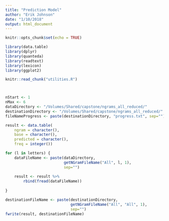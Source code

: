 ```yaml
---
title: "Prediction Model"
author: "Erik Johnson"
date: "1/10/2018"
output: html_document
---
```


```r
knitr::opts_chunk$set(echo = TRUE)
```

```r
library(data.table)
library(dplyr)
library(quanteda)
library(readtext)
library(lexicon)
library(ggplot2)
```

```r
knitr::read_chunk("utilities.R")
```
```r
```
```r
```

```r
nStart <- 1
nMax <- 6
dataDirectory <- "/Volumes/Shared/capstone/ngrams_all_reduced/"
destinationDirectory <- "/Volumes/Shared/capstone/ngrams_all_reduced/"
fileNameProgress <- paste(destinationDirectory, "progress.txt", sep="")
```

```r
result <- data.table(
    ngram = character(),
    base = character(),
    predicted = character(),
    freq = integer())

for (l in letters) {
    dataFileName <- paste(dataDirectory, 
                          getNGramFileName("All", l, 1), 
                          sep="")
    
    result <- result %>%
        rbind(fread(dataFileName))
        
}

destinationFileName <- paste(destinationDirectory,
                             getNGramFileName("All", "All", 1),
                             sep="")
fwrite(result, destinationFileName)
```